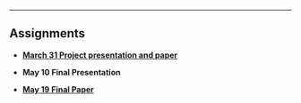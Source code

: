 ***
## Assignments


<ul class="fa-ul">
<li><i class="fa-li fa fa-microphone"></i> [**March 31 Project presentation and paper**](research_idea.html)

<li><i class="fa-li fa fa-microphone"></i>**May  10  Final Presentation** 

<li><i class="fa-li fa fa-file-text-o"></i>[**May  19  Final Paper**](final_paper.html) 

</ul>

